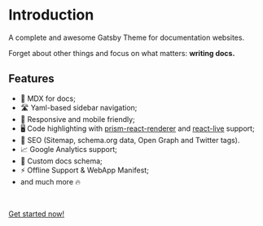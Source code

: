# Introduction

A complete and awesome Gatsby Theme for documentation websites.

Forget about other things and focus on what matters: **writing docs.**

## Features

- 📝 MDX for docs;
- 🛣 Yaml-based sidebar navigation;
- 📱 Responsive and mobile friendly;
- 🖥 Code highlighting with [prism-react-renderer](https://github.com/FormidableLabs/prism-react-renderer) and [react-live](https://github.com/FormidableLabs/react-live) support;
- 🥇 SEO (Sitemap, schema.org data, Open Graph and Twitter tags).
- 📈 Google Analytics support;
- 📄 Custom docs schema;
- ⚡️ Offline Support & WebApp Manifest;
- and much more 🔥

<br />

[Get started now!](/getting-started)
